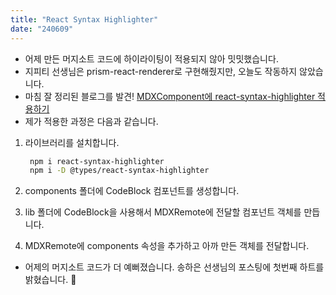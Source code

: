 ```yaml
---
title: "React Syntax Highlighter"
date: "240609"
---
```


- 어제 만든 머지소트 코드에 하이라이팅이 적용되지 않아 밋밋했습니다.
- 지피티 선생님은 prism-react-renderer로 구현해줬지만, 오늘도 작동하지 않았습니다.
- 마침 잘 정리된 블로그를 발견! [MDXComponent에 react-syntax-highlighter 적용하기](https://velog.io/@songhaeunsong/Next.js-%EB%B8%94%EB%A1%9C%EA%B7%B8%EC%97%90-react-syntax-highlighter%EC%A0%81%EC%9A%A9%ED%95%98%EA%B8%B0)
- 제가 적용한 과정은 다음과 같습니다.

1. 라이브러리를 설치합니다.

   ```bash
    npm i react-syntax-highlighter
    npm i -D @types/react-syntax-highlighter
   ```

2. components 폴더에 CodeBlock 컴포넌트를 생성합니다.
3. lib 폴더에 CodeBlock을 사용해서 MDXRemote에 전달할 컴포넌트 객체를 만듭니다.
4. MDXRemote에 components 속성을 추가하고 아까 만든 객체를 전달합니다.

- 어제의 머지소트 코드가 더 예뻐졌습니다. 송하은 선생님의 포스팅에 첫번째 하트를 밝혔습니다. 🤍
